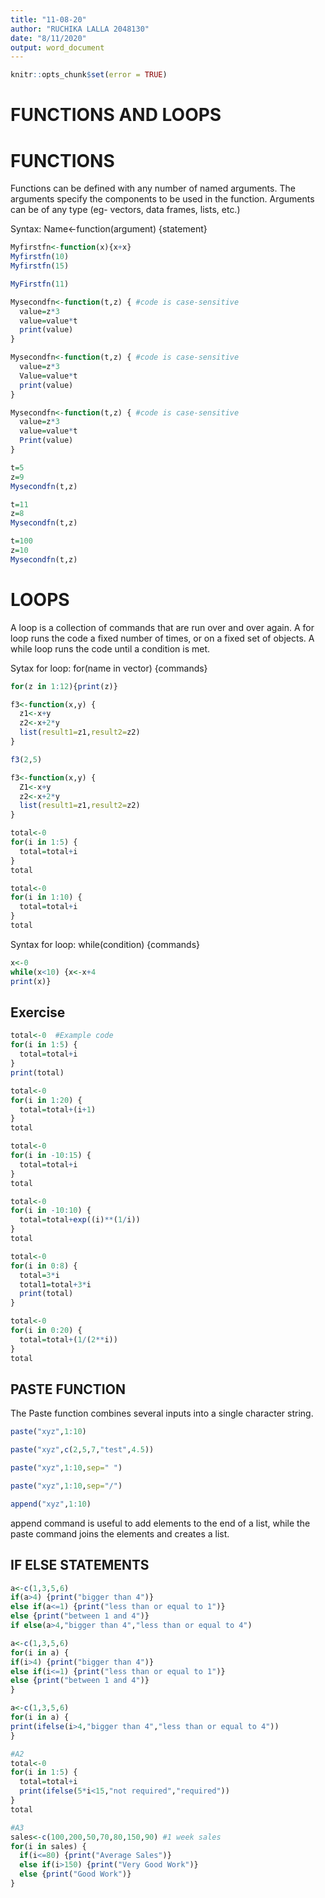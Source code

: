 ```yaml
---
title: "11-08-20"
author: "RUCHIKA LALLA 2048130"
date: "8/11/2020"
output: word_document
---
```


```r
knitr::opts_chunk$set(error = TRUE)
```

# FUNCTIONS AND LOOPS

# FUNCTIONS

Functions can be defined with any number of named arguments. The arguments specify the components to be used in the function. Arguments can be of any type (eg- vectors, data frames, lists, etc.)

Syntax: Name<-function(argument) {statement}

```r
Myfirstfn<-function(x){x+x}
Myfirstfn(10)
Myfirstfn(15)
```

```r
MyFirstfn(11)
```

```r
Mysecondfn<-function(t,z) { #code is case-sensitive
  value=z*3
  value=value*t
  print(value)
}
```

```r
Mysecondfn<-function(t,z) { #code is case-sensitive
  value=z*3
  Value=value*t
  print(value)
}
```

```r
Mysecondfn<-function(t,z) { #code is case-sensitive
  value=z*3
  value=value*t
  Print(value)
}
```

```r
t=5
z=9
Mysecondfn(t,z)
```

```r
t=11
z=8
Mysecondfn(t,z)
```
```r
t=100
z=10
Mysecondfn(t,z)
```

# LOOPS

A loop is a collection of commands that are run over and over again. A for loop runs the code a fixed number of times, or on a fixed set of objects. A while loop runs the code until a condition is met.

Sytax for loop: for(name in vector) {commands}

```r
for(z in 1:12){print(z)}
```

```r
f3<-function(x,y) {
  z1<-x+y
  z2<-x+2*y
  list(result1=z1,result2=z2)
}
```

```r
f3(2,5)
```

```r
f3<-function(x,y) {
  Z1<-x+y
  z2<-x+2*y
  list(result1=z1,result2=z2)
}
```

```r
total<-0
for(i in 1:5) {
  total=total+i
}
total
```

```r
total<-0
for(i in 1:10) {
  total=total+i
}
total
```

Syntax for loop: while(condition) {commands}

```r
x<-0
while(x<10) {x<-x+4
print(x)}
```

## Exercise
```r
total<-0  #Example code
for(i in 1:5) {
  total=total+i
}
print(total)
```

```r
total<-0
for(i in 1:20) {
  total=total+(i+1)
}
total
```

```r
total<-0
for(i in -10:15) {
  total=total+i
}
total
```

```r
total<-0
for(i in -10:10) {
  total=total+exp((i)**(1/i))
}
total
```

```r
total<-0
for(i in 0:8) {
  total=3*i
  total1=total+3*i
  print(total)
}
```

```r
total<-0
for(i in 0:20) {
  total=total+(1/(2**i))
}
total
```

## PASTE FUNCTION
The Paste function combines several inputs into a single character string.

```r
paste("xyz",1:10)
```

```r
paste("xyz",c(2,5,7,"test",4.5))
```

```r
paste("xyz",1:10,sep=" ")
```

```r
paste("xyz",1:10,sep="/")
```

```r
append("xyz",1:10)
```

append command is useful to add elements to the end of a list, while the paste command joins the elements and creates a list.

## IF ELSE STATEMENTS

```r
a<-c(1,3,5,6) 
if(a>4) {print("bigger than 4")}
else if(a<=1) {print("less than or equal to 1")}
else {print("between 1 and 4")}
if else(a>4,"bigger than 4","less than or equal to 4")
```

```r
a<-c(1,3,5,6)
for(i in a) {
if(i>4) {print("bigger than 4")}
else if(i<=1) {print("less than or equal to 1")}
else {print("between 1 and 4")}
}
```

```r
a<-c(1,3,5,6)
for(i in a) {
print(ifelse(i>4,"bigger than 4","less than or equal to 4"))
}
```

```r
#A2
total<-0
for(i in 1:5) {
  total=total+i
  print(ifelse(5*i<15,"not required","required"))
}
total
```

```r
#A3
sales<-c(100,200,50,70,80,150,90) #1 week sales
for(i in sales) {
  if(i<=80) {print("Average Sales")}
  else if(i>150) {print("Very Good Work")}
  else {print("Good Work")}
}
```

